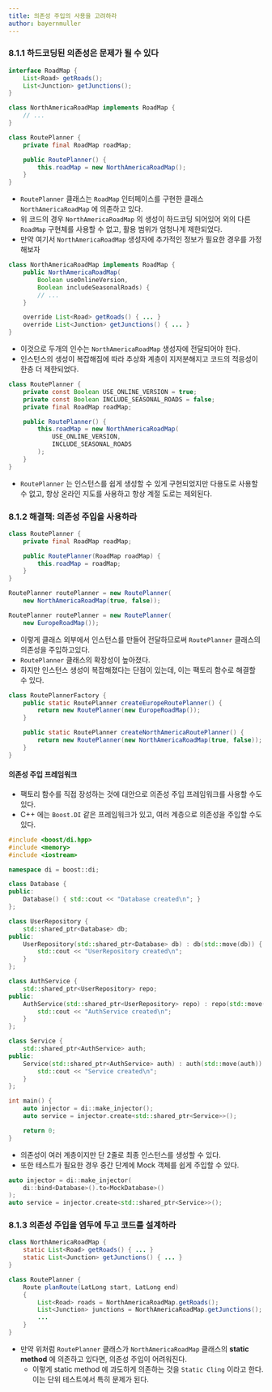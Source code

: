 ```yaml
---
title: 의존성 주입의 사용을 고려하라
author: bayernmuller
---
```


### 8.1.1 하드코딩된 의존성은 문제가 될 수 있다

```java incorrect
interface RoadMap {
    List<Road> getRoads();
    List<Junction> getJunctions();
}

class NorthAmericaRoadMap implements RoadMap {
    // ...
}

class RoutePlanner {
    private final RoadMap roadMap;

    public RoutePlanner() {
        this.roadMap = new NorthAmericaRoadMap();
    }
}
```

* `RoutePlanner` 클래스는 `RoadMap` 인터페이스를 구현한 클래스 `NorthAmericaRoadMap` 에 의존하고 있다.
* 위 코드의 경우 `NorthAmericaRoadMap` 의 생성이 하드코딩 되어있어 외의 다른 `RoadMap` 구현체를 사용할 수 없고, 활용 범위가 엄청나게 제한되었다.
* 만약 여기서 `NorthAmericaRoadMap` 생성자에 추가적인 정보가 필요한 경우를 가정해보자

```java incorrect
class NorthAmericaRoadMap implements RoadMap {
    public NorthAmericaRoadMap(
        Boolean useOnlineVersion,
        Boolean includeSeasonalRoads) {
        // ...
    }

    override List<Road> getRoads() { ... }
    override List<Junction> getJunctions() { ... }
}
```

* 이것으로 두개의 인수는 `NorthAmericaRoadMap` 생성자에 전달되어야 한다.
* 인스턴스의 생성이 복잡해짐에 따라 추상화 계층이 지저분해지고 코드의 적응성이 한층 더 제한되었다.

```java incorrect
class RoutePlanner {
    private const Boolean USE_ONLINE_VERSION = true;
    private const Boolean INCLUDE_SEASONAL_ROADS = false;
    private final RoadMap roadMap;

    public RoutePlanner() {
        this.roadMap = new NorthAmericaRoadMap(
            USE_ONLINE_VERSION,
            INCLUDE_SEASONAL_ROADS
        );
    }
}
```

* `RoutePlanner` 는 인스턴스를 쉽게 생성할 수 있게 구현되었지만 다용도로 사용할수 없고, 항상 온라인 지도를 사용하고 항상 계절 도로는 제외된다.

### 8.1.2 해결책: 의존성 주입을 사용하라

```java correct
class RoutePlanner {
    private final RoadMap roadMap;

    public RoutePlanner(RoadMap roadMap) {
        this.roadMap = roadMap;
    }
}

RoutePlanner routePlanner = new RoutePlanner(
    new NorthAmericaRoadMap(true, false));

RoutePlanner routePlanner = new RoutePlanner(
    new EuropeRoadMap());
```

* 이렇게 클래스 외부에서 인스턴스를 만들어 전달하므로써 `RoutePlanner` 클래스의 의존성을 주입하고있다.
* `RoutePlanner` 클래스의 확장성이 높아졌다.
* 하지만 인스턴스 생성이 복잡해졌다는 단점이 있는데, 이는 팩토리 함수로 해결할 수 있다.

```java correct
class RoutePlannerFactory {
    public static RoutePlanner createEuropeRoutePlanner() {
        return new RoutePlanner(new EuropeRoadMap());
    }

    public static RoutePlanner createNorthAmericaRoutePlanner() {
        return new RoutePlanner(new NorthAmericaRoadMap(true, false));
    }
}
```

#### 의존성 주입 프레임워크

* 팩토리 함수를 직접 장성하는 것에 대안으로 의존성 주입 프레임워크를 사용할 수도 있다.
* C++ 에는 `Boost.DI` 같은 프레임워크가 있고, 여러 계층으로 의존성을 주입할 수도 있다.

```cpp correct
#include <boost/di.hpp>
#include <memory>
#include <iostream>

namespace di = boost::di;

class Database {
public:
    Database() { std::cout << "Database created\n"; }
};

class UserRepository {
    std::shared_ptr<Database> db;
public:
    UserRepository(std::shared_ptr<Database> db) : db(std::move(db)) {
        std::cout << "UserRepository created\n";
    }
};

class AuthService {
    std::shared_ptr<UserRepository> repo;
public:
    AuthService(std::shared_ptr<UserRepository> repo) : repo(std::move(repo)) {
        std::cout << "AuthService created\n";
    }
};

class Service {
    std::shared_ptr<AuthService> auth;
public:
    Service(std::shared_ptr<AuthService> auth) : auth(std::move(auth)) {
        std::cout << "Service created\n";
    }
};

int main() {
    auto injector = di::make_injector();
    auto service = injector.create<std::shared_ptr<Service>>();

    return 0;
}
```
* 의존성이 여러 계층이지만 단 2줄로 최종 인스턴스를 생성할 수 있다.
* 또한 테스트가 필요한 경우 중간 단계에 Mock 객체를 쉽게 주입할 수 있다.

```cpp correct
auto injector = di::make_injector(
    di::bind<Database>().to<MockDatabase>()
);
auto service = injector.create<std::shared_ptr<Service>>();
```

### 8.1.3 의존성 주입을 염두에 두고 코드를 설계하라

```java incorrect
class NorthAmericaRoadMap {
    static List<Road> getRoads() { ... }
    static List<Junction> getJunctions() { ... }
}

class RoutePlanner {
    Route planRoute(LatLong start, LatLong end)
    {
        List<Road> roads = NorthAmericaRoadMap.getRoads();
        List<Junction> junctions = NorthAmericaRoadMap.getJunctions();
        ...
    }
}
```

* 만약 위처럼 `RoutePlanner` 클래스가 `NorthAmericaRoadMap` 클래스의 **static method** 에 의존하고 있다면, 의존성 주입이 어려워진다.
    * 이렇게 static method 에 과도하게 의존하는 것을 `Static Cling` 이라고 한다. 이는 단위 테스트에서 특히 문제가 된다.
